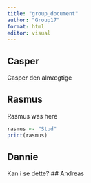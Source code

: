 ```yaml
---
title: "group_document"
author: "Group17"
format: html
editor: visual
---
```


## Casper

Casper den almægtige

## Rasmus

Rasmus was here

```r
rasmus <- "Stud"
print(rasmus)
```

## Dannie
Kan i se dette? 
## Andreas

